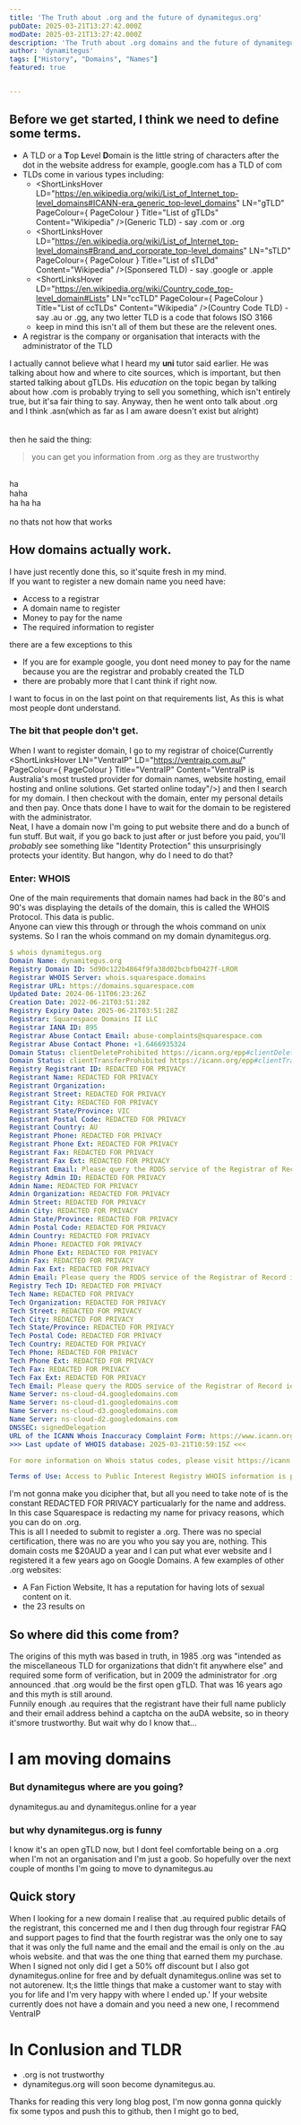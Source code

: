 ```yaml
---
title: 'The Truth about .org and the future of dynamitegus.org'
pubDate: 2025-03-21T13:27:42.000Z
modDate: 2025-03-21T13:27:42.000Z
description: 'The Truth about .org domains and the future of dynamitegus.org, this article aims to disproves the common myth that educators seem to believe.'
author: 'dynamitegus'
tags: ["History", "Domains", "Names"]
featured: true


---
```



## Before we get started, I think we need to define some terms.

- A TLD or a **T**op **L**evel **D**omain is the little string of characters after the dot in the website address for example, google.com has a TLD of com
- TLDs come in various types including:
    - <ShortLinksHover LD="https://en.wikipedia.org/wiki/List_of_Internet_top-level_domains#ICANN-era_generic_top-level_domains" LN="gTLD" PageColour={ PageColour } Title="List of gTLDs" Content="Wikipedia" />\(Generic TLD\) - say .com or .org
    - <ShortLinksHover LD="https://en.wikipedia.org/wiki/List_of_Internet_top-level_domains#Brand_and_corporate_top-level_domains" LN="sTLD" PageColour={ PageColour } Title="List of sTLDd" Content="Wikipedia" />\(Sponsered TLD\) - say .google or .apple
    - <ShortLinksHover LD="https://en.wikipedia.org/wiki/Country_code_top-level_domain#Lists" LN="ccTLD" PageColour={ PageColour } Title="List of ccTLDs" Content="Wikipedia" />\(Country Code TLD\) - say .au or .gg, any two letter TLD is a  code that folows ISO 3166 
    - keep in mind this isn\'t all of them but these are the relevent ones. 
- A registrar is the company or organisation that interacts with the administrator of the TLD


I actually cannot believe what I heard my **uni** tutor said earlier. 
He was talking about how and where to cite sources, which is important, but then started talking about gTLDs.
His *education* on the topic began by talking about how .com is probably trying to sell you something, which isn\'t entirely true, but it\'sa fair thing to say. Anyway, then he went onto talk about .org and I think .asn\(which as far as I am aware doesn\'t exist but alright\) 
\
\
\
then he said the thing:
> you can get you information from .org as they are trustworthy

\
ha\
haha\
ha ha ha\
\
no thats not how that works


## How domains actually work.

I have just recently done this, so it\'squite fresh in my mind.\
If you want to register a new domain name you need have:

- Access to a registrar
- A domain name to register
- Money to pay for the name
- The required information to register

there are a few exceptions to this
- If you are for example google, you dont need money to pay for the name because you are the registrar and probably created the TLD
- there are probably more that I cant think if right now.

I want to focus in on the last point on that requirements list, As this is what most people dont understand.
### The bit that people don\'t get.
When I want to register domain, I go to my registrar of choice\(Currently <ShortLinksHover LN="VentraIP" LD="https://ventraip.com.au/" PageColour={ PageColour } Title="VentraIP" Content="VentraIP is Australia's most trusted provider for domain names, website hosting, email hosting and online solutions. Get started online today"/>\) and then I search for my domain.
I then checkout with the domain, enter my personal details and then pay. Once thats done I have to wait for the domain to be registered with the administrator.\
Neat, I have a domain now I\'m going to put website there and do a bunch of fun stuff.
But wait, if you go back to just after or just before you paid, you\'ll *probably* see something like "Identity Protection" this unsurprisingly protects your identity. But hangon, why do I need to do that?
### Enter: WHOIS
One of the main requirements that domain names had back in the 80\'s and 90\'s was displaying the details of the domain, this is called the WHOIS Protocol.
This data is public.\
Anyone can view this through <ShortLinksHover LN="who.is" LD="https://who.is/" PageColour={PageColour} Title="WHOIS Search, Domain Name, Website, and IP Tools - Who.is" Content="Find information on any domain name or website. Large database of whois information, RDAP, DNS, domain names, name servers, IPs, and tools for searching and monitoring domain names." /> or through the whois command on unix systems.
So I ran the whois command on my domain dynamitegus.org.

```yaml frame="terminal" showLineNumbers collapse={2-14, 29-64} wrap {16, 18-19, 27, 29, 31-32, 40, 42, 44-45, 53}
$ whois dynamitegus.org
Domain Name: dynamitegus.org
Registry Domain ID: 5d90c122b4864f9fa38d02bcbfb0427f-LROR
Registrar WHOIS Server: whois.squarespace.domains
Registrar URL: https://domains.squarespace.com
Updated Date: 2024-06-11T06:23:26Z
Creation Date: 2022-06-21T03:51:28Z
Registry Expiry Date: 2025-06-21T03:51:28Z
Registrar: Squarespace Domains II LLC
Registrar IANA ID: 895
Registrar Abuse Contact Email: abuse-complaints@squarespace.com
Registrar Abuse Contact Phone: +1.6466935324
Domain Status: clientDeleteProhibited https://icann.org/epp#clientDeleteProhibited
Domain Status: clientTransferProhibited https://icann.org/epp#clientTransferProhibited
Registry Registrant ID: REDACTED FOR PRIVACY
Registrant Name: REDACTED FOR PRIVACY
Registrant Organization: 
Registrant Street: REDACTED FOR PRIVACY
Registrant City: REDACTED FOR PRIVACY
Registrant State/Province: VIC
Registrant Postal Code: REDACTED FOR PRIVACY
Registrant Country: AU
Registrant Phone: REDACTED FOR PRIVACY
Registrant Phone Ext: REDACTED FOR PRIVACY
Registrant Fax: REDACTED FOR PRIVACY
Registrant Fax Ext: REDACTED FOR PRIVACY
Registrant Email: Please query the RDDS service of the Registrar of Record identified in this output for information on how to contact the Registrant, Admin, or Tech contact of the queried domain name.
Registry Admin ID: REDACTED FOR PRIVACY
Admin Name: REDACTED FOR PRIVACY
Admin Organization: REDACTED FOR PRIVACY
Admin Street: REDACTED FOR PRIVACY
Admin City: REDACTED FOR PRIVACY
Admin State/Province: REDACTED FOR PRIVACY
Admin Postal Code: REDACTED FOR PRIVACY
Admin Country: REDACTED FOR PRIVACY
Admin Phone: REDACTED FOR PRIVACY
Admin Phone Ext: REDACTED FOR PRIVACY
Admin Fax: REDACTED FOR PRIVACY
Admin Fax Ext: REDACTED FOR PRIVACY
Admin Email: Please query the RDDS service of the Registrar of Record identified in this output for information on how to contact the Registrant, Admin, or Tech contact of the queried domain name.
Registry Tech ID: REDACTED FOR PRIVACY
Tech Name: REDACTED FOR PRIVACY
Tech Organization: REDACTED FOR PRIVACY
Tech Street: REDACTED FOR PRIVACY
Tech City: REDACTED FOR PRIVACY
Tech State/Province: REDACTED FOR PRIVACY
Tech Postal Code: REDACTED FOR PRIVACY
Tech Country: REDACTED FOR PRIVACY
Tech Phone: REDACTED FOR PRIVACY
Tech Phone Ext: REDACTED FOR PRIVACY
Tech Fax: REDACTED FOR PRIVACY
Tech Fax Ext: REDACTED FOR PRIVACY
Tech Email: Please query the RDDS service of the Registrar of Record identified in this output for information on how to contact the Registrant, Admin, or Tech contact of the queried domain name.
Name Server: ns-cloud-d4.googledomains.com
Name Server: ns-cloud-d1.googledomains.com
Name Server: ns-cloud-d3.googledomains.com
Name Server: ns-cloud-d2.googledomains.com
DNSSEC: signedDelegation
URL of the ICANN Whois Inaccuracy Complaint Form: https://www.icann.org/wicf/
>>> Last update of WHOIS database: 2025-03-21T10:59:15Z <<<

For more information on Whois status codes, please visit https://icann.org/epp

Terms of Use: Access to Public Interest Registry WHOIS information is provided to assist persons in determining the contents of a domain name registration record in the Public Interest Registry registry database. The data in this record is provided by Public Interest Registry for informational purposes only, and Public Interest Registry does not guarantee it\'saccuracy. This service is intended only for query-based access. You agree that you will use this data only for lawful purposes and that, under no circumstances will you use this data to (a) allow, enable, or otherwise support the transmission by e-mail, telephone, or facsimile of mass unsolicited, commercial advertising or solicitations to entities other than the data recipient's own existing customers; or (b) enable high volume, automated, electronic processes that send queries or data to the systems of Registry Operator, a Registrar, or Identity Digital except as reasonably necessary to register domain names or modify existing registrations. All rights reserved. Public Interest Registry reserves the right to modify these terms at any time. By submitting this query, you agree to abide by this policy.  The Registrar of Record identified in this output may have an RDDS service that can be queried for additional information on how to contact the Registrant, Admin, or Tech contact of the queried domain name.
```
I\'m not gonna make you dicipher that, but all you need to take note of is the constant REDACTED FOR PRIVACY particualarly for the name and address. In this case Squarespace is redacting my name for privacy reasons, which you can do on .org.\
This is all I needed to submit to register a .org. There was no special certification, there was no are you who you say you are, nothing.
This domain costs me $20AUD a year and I can put what ever website and I registered it a few years ago on Google Domains.
A few examples of other .org websites:
- <ShortLinksHover LN="Archive Of Our Own (archiveofourown.org/)" LD="https://archiveofourown.org/" PageColour={PageColour} Title="Home | Archive of Our Own" Content="An Archive of Our Own, a project of the Organization for Transformative Works"/> A Fan Fiction Website, It has a reputation for having lots of sexual content on it.
- the 23 results on <ShortLinksHover LN="Wikipedia's List of fake news websites" LD="https://en.wikipedia.org/wiki/List_of_fake_news_websites" PageColour={PageColour} Title="List of fake news websites" Content="Wikipedia"/>

## So where did this come from?
The origins of this myth was based in truth, in 1985 .org was "intended as the miscellaneous TLD for organizations that didn't fit anywhere else" and required some form of verification, but in 2009 the administrator for .org announced .that .org would be the first open gTLD.
That was 16 years ago and this myth is still around.
\
Funnily enough .au requires that the registrant have their full name publicly and their email address behind a captcha on the auDA website, so in theory it\'smore trustworthy. But wait why do I know that...

# I am moving domains

### But dynamitegus where are you going?
dynamitegus.au and dynamitegus.online for a year
### but why dynamitegus.org is funny
I know it\'s an open gTLD now, but I dont feel comfortable being on a .org when I\'m not an organisation and I\'m just a goob. So hopefully over the next couple of months I\'m going to move to dynamitegus.au

## Quick story
When I looking for a new domain I realise that .au required public details of the registrant, this concerned me and I then dug through four registrar FAQ and support pages to find that the fourth registrar was the only one to say that it was only the full name and the email and the email is only on the .au whois website. and that was the one thing that earned them my purchase. When I signed not only did I get a 50% off discount but I also got dynamitegus.online for free and by defualt dynamitegus.online was set to not autorenew. It\;s the little things that make a customer want to stay with you for life and I\'m very happy with where I ended up.'
If your website currently does not have a domain and you need a new one, I recommend VentraIP

# In Conlusion and TLDR
- .org is not trustworthy
- dynamitegus.org will soon become dynamitegus.au.

Thanks for reading this very long blog post, I\'m now gonna gonna quickly fix some typos and push this to github, then I might go to bed,
